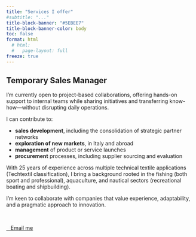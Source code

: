 ```yaml
---
title: "Services I offer"
#subtitle: "..."
title-block-banner: "#5EBEE7"
title-block-banner-color: body
toc: false
format: html
  # html: 
  #   page-layout: full
freeze: true
---
```


<!-- https://quarto.org/docs/output-formats/page-layout.html -->
<!-- > [*Website under construction...*]{style="color:#A14155; font-size: 1.5em;"} -->

## Temporary Sales Manager

<!-- https://www.paolopenzo.it/area-temporary-management/ -->

<!-- Propongo collaborazioni a progetto, affiancando team interni, condividendo iniziative e trasferendo nel contempo competenze, senza interruzione o stravolgimenti della normale operatività. Specificamente, posso offrire supporto in: -->

<!-- + aerea vendite, incluso nel consolidamento della rete di partner strategici. -->
<!-- + esplorazione di nuovi mercati, in Italia e all'estero -->
<!-- + gestione delle attività di immissione di un nuovo prodotto o servizio -->
<!-- + area acquisti, con consulenza nella ricerca fornitori -->

<!-- Negli ultimi 25 anni, ho acquisito esperienze nei settori di applicazione dei tessuti tecnici (classificazione Techtextil). Provengo dal mondo della pesca (professionale e sportiva), dell’acquacoltura e della nautica (diporto e cantieristica). -->


I’m currently open to project-based collaborations, offering hands-on support to internal teams while sharing initiatives and transferring know-how—without disrupting daily operations.

I can contribute to:

+ **sales development**, including the consolidation of strategic partner networks
+ **exploration of new markets**, in Italy and abroad
+ **management** of product or service launches
+ **procurement** processes, including supplier sourcing and evaluation

With 25 years of experience across multiple technical textile applications (Techtextil classification), I bring a background rooted in the fishing (both sport and professional), aquaculture, and nautical sectors (recreational boating and shipbuilding).

I'm keen to collaborate with companies that value experience, adaptability, and a pragmatic approach to innovation.

<br>
<!--  Insert email me button  but use theme color -->
<!-- [Email me](mailto:rossettidav@gmail.com){.theme-button} -->

<a href="mailto:rossettidav@gmail.com" class="theme-button"><i class="fas fa-envelope"></i>&nbsp;&nbsp;&nbsp;Email me</a>
 <!-- [Email me](mailto:rossettidav@gmail.com){.btn .btn-primary .btn-lg}
<p> <a id="mail-link" href="mailto:lmm76@georgetown.edu"  class="btn btn-dark"> <i class="fa fa-envelope"></i> &nbsp;&nbsp;Email us</a></p> -->
<!-- ## Sales & Marketing Management -->

<!-- xxxxxxxx -->
